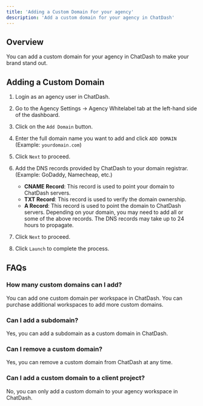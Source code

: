 ```yaml
---
title: 'Adding a Custom Domain For your agency'
description: 'Add a custom domain for your agency in ChatDash'
---
```


## Overview

You can add a custom domain for your agency in ChatDash to make your brand stand out.

## Adding a Custom Domain

1. Login as an agency user in ChatDash.
2. Go to the Agency Settings -> Agency Whitelabel tab at the left-hand side of the dashboard.
3. Click on the `Add Domain` button.
4. Enter the full domain name you want to add and click `ADD DOMAIN` (Example: `yourdomain.com`)
5. Click `Next` to proceed.
6. Add the DNS records provided by ChatDash to your domain registrar. (Example: GoDaddy, Namecheap, etc.)
    - **CNAME Record**: This record is used to point your domain to ChatDash servers.
    - **TXT Record**: This record is used to verify the domain ownership.
    - **A Record**: This record is used to point the domain to ChatDash servers.
    <Note> Depending on your domain, you may need to add all or some of the above records. The DNS records may take up to 24 hours to propagate. </Note>
    
7. Click `Next` to proceed.
8. Click `Launch` to complete the process.

## FAQs

### How many custom domains can I add?

You can add one custom domain per workspace in ChatDash.
You can purchase additional workspaces to add more custom domains.

### Can I add a subdomain?

Yes, you can add a subdomain as a custom domain in ChatDash.

### Can I remove a custom domain?

Yes, you can remove a custom domain from ChatDash at any time.

### Can I add a custom domain to a client project?

No, you can only add a custom domain to your agency workspace in ChatDash.


